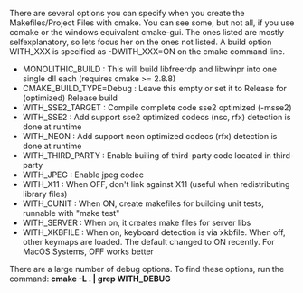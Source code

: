 There are several options you can specify when you create the Makefiles/Project Files with cmake. You can see some, but not all, if you use ccmake or the windows equivalent cmake-gui. The ones listed are mostly selfexplanatory, so lets focus her on the ones not listed. A build option WITH_XXX is specified as -DWITH_XXX=ON on the cmake command line.

* MONOLITHIC_BUILD : This will build libfreerdp and libwinpr into one single dll each (requires cmake >= 2.8.8)
* CMAKE_BUILD_TYPE=Debug : Leave this empty or set it to Release for (optimized) Release build
* WITH_SSE2_TARGET : Compile complete code sse2 optimized (-msse2)
* WITH_SSE2 : Add support sse2 optimized codecs (nsc, rfx) detection is done at runtime
* WITH_NEON : Add support neon optimized codecs (rfx) detection is done at runtime
* WITH_THIRD_PARTY : Enable builing of third-party code located in third-party
* WITH_JPEG : Enable jpeg codec
* WITH_X11 : When OFF, don't link against X11 (useful when redistributing library files)
* WITH_CUNIT : When ON, create makefiles for building unit tests, runnable with "make test"
* WITH_SERVER : When on, it creates make files for server libs
* WITH_XKBFILE : When on, keyboard detection is via xkbfile. When off, other keymaps are loaded. The default changed to ON recently. For MacOS Systems, OFF works better
There are a large number of debug options.  To find these options, run the command:
'''cmake -L . | grep WITH_DEBUG'''